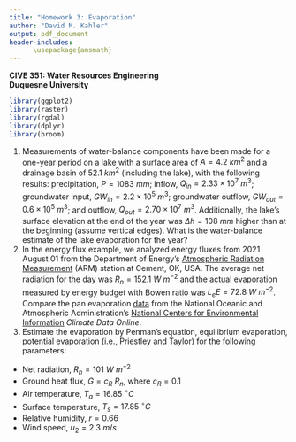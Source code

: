 ```yaml
---
title: "Homework 3: Evaporation"
author: "David M. Kahler"
output: pdf_document
header-includes: 
      \usepackage{amsmath}
---
```

**CIVE 351: Water Resources Engineering**  
**Duquesne University**  

```r
library(ggplot2)
library(raster)
library(rgdal)
library(dplyr)
library(broom)
```

1. Measurements of water-balance components have been made for a one-year period on a lake with a surface area of $A = 4.2\ km^2$ and a drainage basin of $52.1\ km^2$ (including the lake), with the following results: precipitation, $P = 1083\ mm$; inflow, $Q_{in} = 2.33 \times 10^{7}\ m^3$; groundwater input, $GW_{in} = 2.2 \times 10^{5}\ m^3$; groundwater outflow, $GW_{out} = 0.6 \times 10^{5}\ m^3$; and outflow, $Q_{out} = 2.70 \times 10^{7}\ m^3$.  Additionally, the lake's surface elevation at the end of the year was $\Delta h = 108\ mm$ higher than at the beginning (assume vertical edges).  What is the water-balance estimate of the lake evaporation for the year?  
2. In the energy flux example, we analyzed energy fluxes from 2021 August 01 from the Department of Energy's [Atmospheric Radiation Measurement](https://arm.gov/) (ARM) station at Cement, OK, USA.  The average net radiation for the day was $R_n = 152.1\ W\ m^{-2}$ and the actual evaporation measured by energy budget with Bowen ratio was $L_eE = 72.8\ W\ m^{-2}$.  Compare the pan evaporation [data](https://duq.box.com/s/91ssfic4fr46s3fs68v33kfkq3af4gcl) from the National Oceanic and Atmospheric Administration's [National Centers for Environmental Information](https://www.ncdc.noaa.gov/cdo-web/) *Climate Data Online*.  
3. Estimate the evaporation by Penman’s equation, equilibrium evaporation, potential evaporation (i.e., Priestley and Taylor) for the following parameters:  
- Net radiation, $R_n = 101\ W\ m^{-2}$  
- Ground heat flux, $G = c_R\ R_n$, where $c_R = 0.1$  
- Air temperature, $T_a = 16.85\ ^{\circ} C$  
- Surface temperature, $T_s  = 17.85\ ^{\circ} C$  
- Relative humidity, $r = 0.66$  
- Wind speed, $u_2 = 2.3\ m/s$  

